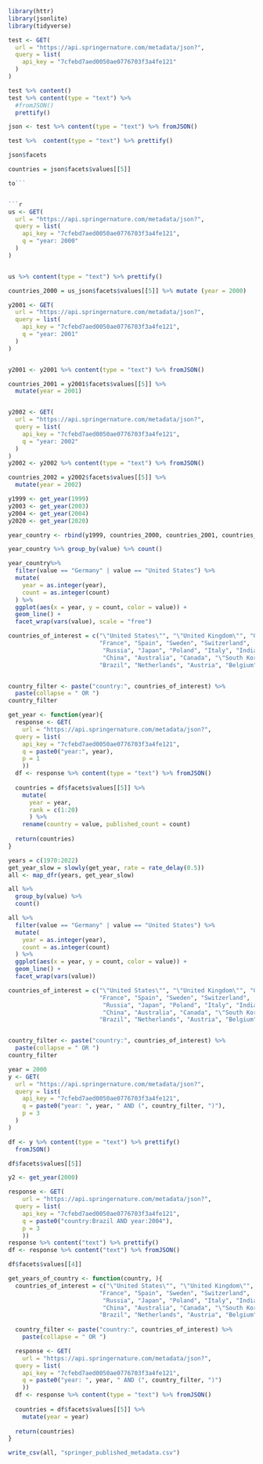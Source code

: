 
```r
library(httr)
library(jsonlite)
library(tidyverse)
```

```r
test <- GET(
  url = "https://api.springernature.com/metadata/json?",
  query = list(
    api_key = "7cfebd7aed0050ae0776703f3a4fe121"
  )
)

test %>% content()
test %>% content(type = "text") %>% 
  #fromJSON()
  prettify()

json <- test %>% content(type = "text") %>% fromJSON()

test %>%  content(type = "text") %>% prettify()

json$facets

countries = json$facets$values[[5]]

to```


```r

us <- GET(
  url = "https://api.springernature.com/metadata/json?",
  query = list(
    api_key = "7cfebd7aed0050ae0776703f3a4fe121", 
    q = "year: 2000"
  )
)


us %>% content(type = "text") %>% prettify()

countries_2000 = us_json$facets$values[[5]] %>% mutate (year = 2000)

y2001 <- GET(
  url = "https://api.springernature.com/metadata/json?",
  query = list(
    api_key = "7cfebd7aed0050ae0776703f3a4fe121", 
    q = "year: 2001"
  )
)


y2001 <- y2001 %>% content(type = "text") %>% fromJSON()

countries_2001 = y2001$facets$values[[5]] %>%
  mutate(year = 2001)


y2002 <- GET(
  url = "https://api.springernature.com/metadata/json?",
  query = list(
    api_key = "7cfebd7aed0050ae0776703f3a4fe121", 
    q = "year: 2002"
  )
)
y2002 <- y2002 %>% content(type = "text") %>% fromJSON()

countries_2002 = y2002$facets$values[[5]] %>%
  mutate(year = 2002)

y1999 <- get_year(1999)
y2003 <- get_year(2003)
y2004 <- get_year(2004)
y2020 <- get_year(2020)

year_country <- rbind(y1999, countries_2000, countries_2001, countries_2002, y2003, y2004, y2020)

year_country %>% group_by(value) %>% count()

year_country%>% 
  filter(value == "Germany" | value == "United States") %>%
  mutate(
    year = as.integer(year), 
    count = as.integer(count)
  ) %>%
  ggplot(aes(x = year, y = count, color = value)) +
  geom_line() + 
  facet_wrap(vars(value), scale = "free")

```

```r
countries_of_interest = c("\"United States\"", "\"United Kingdom\"", "Germany", 
                          "France", "Spain", "Sweden", "Switzerland",
                           "Russia", "Japan", "Poland", "Italy", "India", 
                           "China", "Australia", "Canada", "\"South Korea\"", 
                          "Brazil", "Netherlands", "Austria", "Belgium")


country_filter <- paste("country:", countries_of_interest) %>%
  paste(collapse = " OR ")
country_filter

get_year <- function(year){
  response <- GET(
    url = "https://api.springernature.com/metadata/json?",
  query = list(
    api_key = "7cfebd7aed0050ae0776703f3a4fe121", 
    q = paste0("year:", year),
    p = 1
    ))
  df <- response %>% content(type = "text") %>% fromJSON()
  
  countries = df$facets$values[[5]] %>%
    mutate(
      year = year, 
      rank = c(1:20)
      ) %>%
    rename(country = value, published_count = count)
  
  return(countries)
}
```

```r
years = c(1970:2022)
get_year_slow = slowly(get_year, rate = rate_delay(0.5))
all <- map_dfr(years, get_year_slow)

all %>% 
  group_by(value) %>%
  count()

all %>%
  filter(value == "Germany" | value == "United States") %>%
  mutate(
    year = as.integer(year), 
    count = as.integer(count)
  ) %>%
  ggplot(aes(x = year, y = count, color = value)) +
  geom_line() + 
  facet_wrap(vars(value))
```


```r
countries_of_interest = c("\"United States\"", "\"United Kingdom\"", "Germany", 
                          "France", "Spain", "Sweden", "Switzerland",
                           "Russia", "Japan", "Poland", "Italy", "India", 
                           "China", "Australia", "Canada", "\"South Korea\"", 
                          "Brazil", "Netherlands", "Austria", "Belgium")


country_filter <- paste("country:", countries_of_interest) %>%
  paste(collapse = " OR ")
country_filter

year = 2000
y <- GET(
  url = "https://api.springernature.com/metadata/json?",
  query = list(
    api_key = "7cfebd7aed0050ae0776703f3a4fe121", 
    q = paste0("year: ", year, " AND (", country_filter, ")"),
    p = 3
  )
) 

df <- y %>% content(type = "text") %>% prettify()
  fromJSON()

df$facets$values[[5]]

y2 <- get_year(2000)

```

```r
response <- GET(
    url = "https://api.springernature.com/metadata/json?",
  query = list(
    api_key = "7cfebd7aed0050ae0776703f3a4fe121", 
    q = paste0("country:Brazil AND year:2004"), 
    p = 3
    ))
response %>% content("text") %>% prettify()
df <- response %>% content("text") %>% fromJSON()

df$facets$values[[4]]
```


```r
get_years_of_country <- function(country, ){
  countries_of_interest = c("\"United States\"", "\"United Kingdom\"", "Germany", 
                          "France", "Spain", "Sweden", "Switzerland",
                           "Russia", "Japan", "Poland", "Italy", "India", 
                           "China", "Australia", "Canada", "\"South Korea\"", 
                          "Brazil", "Netherlands", "Austria", "Belgium")
  
  country_filter <- paste("country:", countries_of_interest) %>%
    paste(collapse = " OR ")

  response <- GET(
    url = "https://api.springernature.com/metadata/json?",
  query = list(
    api_key = "7cfebd7aed0050ae0776703f3a4fe121", 
    q = paste0("year: ", year, " AND (", country_filter, ")")
    ))
  df <- response %>% content(type = "text") %>% fromJSON()
  
  countries = df$facets$values[[5]] %>%
    mutate(year = year)
  
  return(countries)
}
```

```r
write_csv(all, "springer_published_metadata.csv")
```

